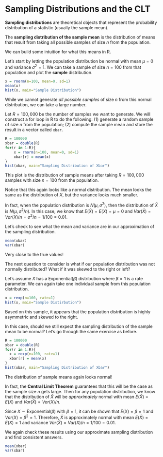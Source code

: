# Sampling Distributions and the CLT

**Sampling distributions** are theoretical objects that represent the probability distribution of a statistic (usually the sample mean). 

The **sampling distribution of the sample mean** is the distribution of means that result from taking all possible samples of size $n$ from the population.

We can build some intuition for what this means in R.

Let's start by letting the population distribution be normal with mean $\mu=0$ and variance $\sigma^2=1$. We can take a sample of size $n=100$ from that population and plot the **sample** distribution.


```r
x = rnorm(n=100, mean=0, sd=1)
mean(x)
hist(x, main="Sample Distribution")
```

While we cannot generate *all possible samples* of size $n$ from this normal distribution, we can take a large number.

Let $R=100,000$ be the number of samples we want to generate. We will construct a for loop in R to do the following: (1) generate a random sample of size $n$ from the population; (2) compute the sample mean and store the result in a vector called `xbar`.


```r
R = 100000
xbar = double(R)
for(r in 1:R){
    x = rnorm(n=100, mean=0, sd=1)
    xbar[r] = mean(x)
}
hist(xbar, main="Sampling Distribution of Xbar")
```


This plot is the distribution of sample means after taking $R=100,000$ samples with size $n=100$ from the population.

Notice that this again looks like a normal distribution. The mean looks the same as the distribution of $X$, but the variance looks much smaller. 

In fact, when the population distribution is $N(\mu,\sigma^2)$, then the distribution of $\bar{X}$ is $N(\mu,\sigma^2/n)$. In this case, we know that $E(\bar{X})=E(X)=\mu=0$ and $Var(\bar{X})=Var(X)/n=\sigma^2/n=1/100=0.01$. 

Let's check to see what the mean and variance are in our approximation of the sampling distribution.


```r
mean(xbar)
var(xbar)
```


Very close to the true values!

The next question to consider is what if our population distribution was not normally distributed? What if it was skewed to the right or left?

Let's assume $X$ has a Exponential$(\beta)$ distribution where $\beta=1$ is a rate parameter. We can again take one individual sample from this population distribution.


```r
x = rexp(n=100, rate=1)
hist(x, main="Sample Distirbution")
```

Based on this sample, it appears that the population distribution is highly asymmetric and skewed to the right.

In this case, should we still expect the sampling distribution of the sample mean to be normal? Let's go through the same exercise as before.


```r
R = 100000
xbar = double(R)
for(r in 1:R){
  x = rexp(n=100, rate=1)
  xbar[r] = mean(x)
}
hist(xbar, main="Sampling Distribution of Xbar")
```

The distribution of sample means again looks normal!

In fact, the **Central Limit Theorem** guarantees that this will be the case as the sample size $n$ gets large. Then for any population distribution, we know that the distribution of $\bar{X}$ will be *approximately* normal with mean $E(\bar{X})=E(X)$ and $Var(\bar{X})=Var(X)/n$.

Since $X\sim\text{Exponential}(\beta)$ with $\beta=1$, it can be shown that $E(X)=\beta=1$ and $Var(X)=\beta^2=1$. Therefore, $\bar{X}$ is approximately normal with mean $E(\bar{X})=E(X)=1$ and variance $Var(\bar{X})=Var(X)/n=1/100=0.01$.

We again check these results using our approximate sampling distribution and find consistent answers.


```r
mean(xbar)
var(xbar)
```

